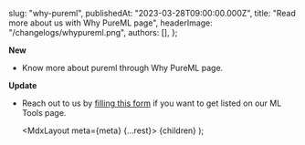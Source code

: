 
  slug: "why-pureml",
  publishedAt: "2023-03-28T09:00:00.000Z",
  title: "Read more about us with Why PureML page",
  headerImage: "/changelogs/whypureml.png",
  authors: [],
};

**New**

- Know more about pureml through Why PureML page.

**Update**

- Reach out to us by [filling this form](https://tally.so/r/wa96xv) if you want to get listed on our ML Tools page.

  <MdxLayout meta={meta} {...rest}>
    {children}
  </MdxLayout>
);
